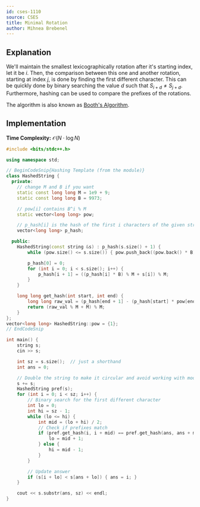 ```yaml
---
id: cses-1110
source: CSES
title: Minimal Rotation
author: Mihnea Brebenel
---
```


## Explanation

We'll maintain the smallest lexicographically rotation after it's starting index, let it be $i$.
Then, the comparison between this one and another rotation, starting at index $j$, is done by finding
the first different character. This can be quickly done by binary searching the value $d$ such that
$S_{i+d} \neq S_{j+d}$. Furthermore, hashing can be used to compare the prefixes of the rotations.

The algorithm is also known as [Booth's Algorithm](https://en.wikipedia.org/wiki/Lexicographically_minimal_string_rotation).

## Implementation

**Time Complexity:** $\mathcal{O}(N \cdot \log{N})$

<LanguageSection>
<CPPSection>

```cpp
#include <bits/stdc++.h>

using namespace std;

// BeginCodeSnip{Hashing Template (from the module)}
class HashedString {
  private:
	// change M and B if you want
	static const long long M = 1e9 + 9;
	static const long long B = 9973;

	// pow[i] contains B^i % M
	static vector<long long> pow;

	// p_hash[i] is the hash of the first i characters of the given string
	vector<long long> p_hash;

  public:
	HashedString(const string &s) : p_hash(s.size() + 1) {
		while (pow.size() <= s.size()) { pow.push_back((pow.back() * B) % M); }

		p_hash[0] = 0;
		for (int i = 0; i < s.size(); i++) {
			p_hash[i + 1] = ((p_hash[i] * B) % M + s[i]) % M;
		}
	}

	long long get_hash(int start, int end) {
		long long raw_val = (p_hash[end + 1] - (p_hash[start] * pow[end - start + 1]));
		return (raw_val % M + M) % M;
	}
};
vector<long long> HashedString::pow = {1};
// EndCodeSnip

int main() {
	string s;
	cin >> s;

	int sz = s.size();  // just a shorthand
	int ans = 0;

	// Double the string to make it circular and avoid working with modulo
	s += s;
	HashedString pref(s);
	for (int i = 0; i < sz; i++) {
		// Binary search for the first different character
		int lo = 0;
		int hi = sz - 1;
		while (lo <= hi) {
			int mid = (lo + hi) / 2;
			// Check if prefixes match
			if (pref.get_hash(i, i + mid) == pref.get_hash(ans, ans + mid)) {
				lo = mid + 1;
			} else {
				hi = mid - 1;
			}
		}

		// Update answer
		if (s[i + lo] < s[ans + lo]) { ans = i; }
	}

	cout << s.substr(ans, sz) << endl;
}
```

</CPPSection>
</LanguageSection>
